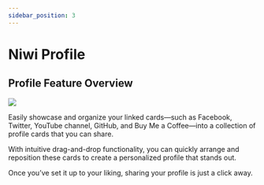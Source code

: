 ```yaml
---
sidebar_position: 3
---
```



# Niwi Profile

## Profile Feature Overview

<div className="relative rounded-[12px] overflow-hidden my-5">
  <img className="w-full" src="/profile/profile.gif" />
</div>


Easily showcase and organize your linked cards—such as Facebook, Twitter, YouTube channel, GitHub, and Buy Me a Coffee—into a collection of profile cards that you can share.

With intuitive drag-and-drop functionality, you can quickly arrange and reposition these cards to create a personalized profile that stands out.

Once you’ve set it up to your liking, sharing your profile is just a click away.
